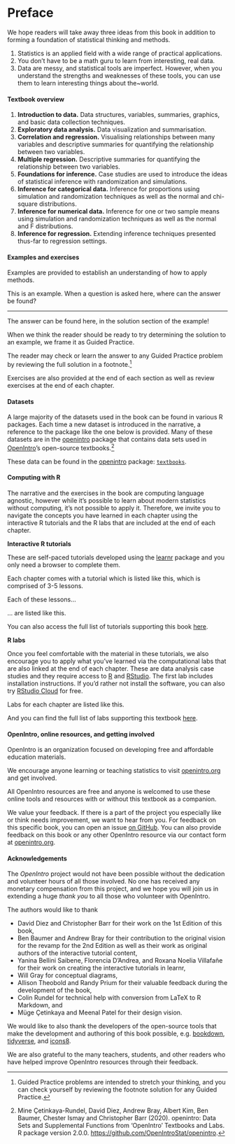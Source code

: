# Preface {.unnumbered}

We hope readers will take away three ideas from this book in addition to forming a foundation of statistical thinking and methods.

1.  Statistics is an applied field with a wide range of practical applications.
2.  You don't have to be a math guru to learn from interesting, real data.
3.  Data are messy, and statistical tools are imperfect. However, when you understand the strengths and weaknesses of these tools, you can use them to learn interesting things about the\~world.

#### Textbook overview {.unnumbered}

1.  **Introduction to data.** Data structures, variables, summaries, graphics, and basic data collection techniques.
2.  **Exploratory data analysis.** Data visualization and summarisation.
3.  **Correlation and regression.** Visualising relationships between many variables and descriptive summaries for quantifying the relationship between two variables.
4.  **Multiple regression.** Descriptive summaries for quantifying the relationship between two variables.
5.  **Foundations for inference.** Case studies are used to introduce the ideas of statistical inference with randomization and simulations.
6.  **Inference for categorical data.** Inference for proportions using simulation and randomization techniques as well as the normal and chi-square distributions.
7.  **Inference for numerical data.** Inference for one or two sample means using simulation and randomization techniques as well as the normal and F distributions.
8.  **Inference for regression.** Extending inference techniques presented thus-far to regression settings.

#### Examples and exercises {.unnumbered}

Examples are provided to establish an understanding of how to apply methods.

::: {.workedexample}
This is an example.
When a question is asked here, where can the answer be found?

------------------------------------------------------------------------

The answer can be found here, in the solution section of the example!
:::

When we think the reader should be ready to try determining the solution to an example, we frame it as Guided Practice.

::: {.guidedpractice}
The reader may check or learn the answer to any Guided Practice problem by reviewing the full solution in a footnote.[^preface-1]
:::

[^preface-1]: Guided Practice problems are intended to stretch your thinking, and you can check yourself by reviewing the footnote solution for any Guided Practice.

Exercises are also provided at the end of each section as well as review exercises at the end of each chapter.
<!--
Solutions are given for odd-numbered exercises in Appendix A.
-->

#### Datasets {.unnumbered}

A large majority of the datasets used in the book can be found in various R packages.
Each time a new dataset is introduced in the narrative, a reference to the package like the one below is provided.
Many of these datasets are in the [openintro](http://openintrostat.github.io/openintro) package that contains data sets used in [OpenIntro](https://www.openintro.org/)'s open-source textbooks.[^preface-2]

[^preface-2]: Mine Çetinkaya-Rundel, David Diez, Andrew Bray, Albert Kim, Ben Baumer, Chester Ismay and Christopher Barr (2020).
    openintro: Data Sets and Supplemental Functions from 'OpenIntro' Textbooks and Labs.
    R package version 2.0.0.
    <https://github.com/OpenIntroStat/openintro>.

::: {.data}
These data can be found in the [openintro](http://openintrostat.github.io/openintro) package: [`textbooks`](http://openintrostat.github.io/openintro/reference/textbooks.html).
:::

#### Computing with R {.unnumbered}

The narrative and the exercises in the book are computing language agnostic, however while it's possible to learn about modern statistics without computing, it's not possible to apply it.
Therefore, we invite you to navigate the concepts you have learned in each chapter using the interactive R tutorials and the R labs that are included at the end of each chapter.

**Interactive R tutorials**

These are self-paced tutorials developed using the [learnr](https://rstudio.github.io/learnr/index.html) package and you only need a browser to complete them.

::: {.alltutorials}
Each chapter comes with a tutorial which is listed like this, which is comprised of 3-5 lessons.
:::

::: {.singletutorial}
Each of these lessons...
:::

::: {.singletutorial}
... are listed like this.
:::

You can also access the full list of tutorials supporting this book [here](https://openintrostat.github.io/ims-tutorials/).

**R labs**

Once you feel comfortable with the material in these tutorials, we also encourage you to apply what you've learned via the computational labs that are also linked at the end of each chapter.
These are data analysis case studies and they require access to [R](https://cran.r-project.org/) and [RStudio](https://rstudio.com/products/rstudio/).
The first lab includes installation instructions.
If you'd rather not install the software, you can also try [RStudio Cloud](https://rstudio.cloud/) for free.

::: {.singlelab}
Labs for each chapter are listed like this.
:::

::: {.alllabs}
And you can find the full list of labs supporting this textbook [here](http://openintrostat.github.io/oilabs-tidy/).
:::

#### OpenIntro, online resources, and getting involved {.unnumbered}

OpenIntro is an organization focused on developing free and affordable education materials.

We encourage anyone learning or teaching statistics to visit [openintro.org](http://www.openintro.org) and get involved.

All OpenIntro resources are free and anyone is welcomed to use these online tools and resources with or without this textbook as a companion.

We value your feedback.
If there is a part of the project you especially like or think needs improvement, we want to hear from you.
For feedback on this specific book, you can open an issue [on GitHub](https://github.com/openintrostat/ims/issues).
You can also provide feedback on this book or any other OpenIntro resource via our contact form at [openintro.org](https://www.openintro.org/form/?f=contact).

#### Acknowledgements {.unnumbered}

The *OpenIntro* project would not have been possible without the dedication and volunteer hours of all those involved.
No one has received any monetary compensation from this project, and we hope you will join us in extending a huge *thank you* to all those who volunteer with OpenIntro.

The authors would like to thank

-   David Diez and Christopher Barr for their work on the 1st Edition of this book,
-   Ben Baumer and Andrew Bray for their contribution to the original vision for the revamp for the 2nd Edition as well as their work as original authors of the interactive tutorial content,
-   Yanina Bellini Saibene, Florencia D'Andrea, and Roxana Noelia Villafañe for their work on creating the interactive tutorials in learnr,\
-   Will Gray for conceptual diagrams,
-   Allison Theobold and Randy Prium for their valuable feedback during the development of the book,\
-   Colin Rundel for technical help with conversion from LaTeX to R Markdown, and
-   Müge Çetinkaya and Meenal Patel for their design vision.

We would like to also thank the developers of the open-source tools that make the development and authoring of this book possible, e.g. [bookdown](https://bookdown.org/), [tidyverse](https://tidyverse.org/), and [icons8](http://icons8.com/).

We are also grateful to <!-- [...] for providing us with valuable feedback based on their experiences while teaching with this textbook, and to --> the many teachers, students, and other readers who have helped improve OpenIntro resources through their feedback.

